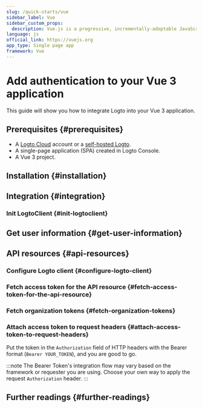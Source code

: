 ```yaml
---
slug: /quick-starts/vue
sidebar_label: Vue
sidebar_custom_props:
  description: Vue.js is a progressive, incrementally-adoptable JavaScript framework for building UI on the web.
language: js
official_link: https://vuejs.org
app_type: Single page app
framework: Vue
---
```




# Add authentication to your Vue 3 application

This guide will show you how to integrate Logto into your Vue 3 application.

<GuideTip />

## Prerequisites \{#prerequisites}

- A [Logto Cloud](https://cloud.logto.io) account or a [self-hosted Logto](/introduction/set-up-logto-oss).
- A single-page application (SPA) created in Logto Console.
- A Vue 3 project.

## Installation \{#installation}

<Installation />

## Integration \{#integration}

### Init LogtoClient \{#init-logtoclient}

<InitClient />

<ImplementSignInAndSignOut />

<Checkpoint />

## Get user information \{#get-user-information}

<GetUserInformation />

## API resources \{#api-resources}

<ApiResourcesDescription />

### Configure Logto client \{#configure-logto-client}

<ConfigApiResources />

### Fetch access token for the API resource \{#fetch-access-token-for-the-api-resource}

<FetchAccessTokenForApiResources />

### Fetch organization tokens \{#fetch-organization-tokens}

<FetchOrganizationTokenForUser />

### Attach access token to request headers \{#attach-access-token-to-request-headers}

Put the token in the `Authorization` field of HTTP headers with the Bearer format (`Bearer YOUR_TOKEN`), and you are good to go.

:::note
The Bearer Token's integration flow may vary based on the framework or requester you are using. Choose your own way to apply the request `Authorization` header.
:::

## Further readings \{#further-readings}

<FurtherReadings />
